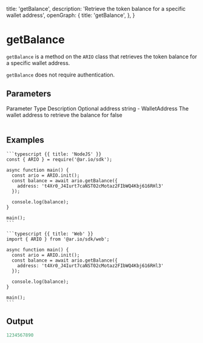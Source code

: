 
  title: 'getBalance',
  description: 'Retrieve the token balance for a specific wallet address',
  openGraph: {
    title: 'getBalance',
  },
}


# getBalance

`getBalance` is a method on the `ARIO` class that retrieves the token balance for a specific wallet address.

`getBalance` does not require authentication.

## Parameters

<Table>
  <Table.Head>
    <Table.Row>
      <Table.Header>Parameter</Table.Header>
      <Table.Header>Type</Table.Header>
      <Table.Header>Description</Table.Header>
      <Table.Header>Optional</Table.Header>
    </Table.Row>
  </Table.Head>
  <Table.Body>
    <Table.Row>
      <Table.Cell className="font-semibold">address</Table.Cell>
      <Table.Cell>string - WalletAddress</Table.Cell>
      <Table.Cell>The wallet address to retrieve the balance for</Table.Cell>
      <Table.Cell>false</Table.Cell>
    </Table.Row>
  </Table.Body>
</Table>

## Examples

<CodeGroup title="getBalance">

    ```typescript {{ title: 'NodeJS' }}
    const { ARIO } = require('@ar.io/sdk');

    async function main() {
      const ario = ARIO.init();
      const balance = await ario.getBalance({
        address: 't4Xr0_J4Iurt7caNST02cMotaz2FIbWQ4Kbj616RHl3'
      });

      console.log(balance);
    }

    main();
    ```

    ```typescript {{ title: 'Web' }}
    import { ARIO } from '@ar.io/sdk/web';

    async function main() {
      const ario = ARIO.init();
      const balance = await ario.getBalance({
        address: 't4Xr0_J4Iurt7caNST02cMotaz2FIbWQ4Kbj616RHl3'
      });

      console.log(balance);
    }

    main();
    ```

</CodeGroup>

## Output

```js
1234567890
```
